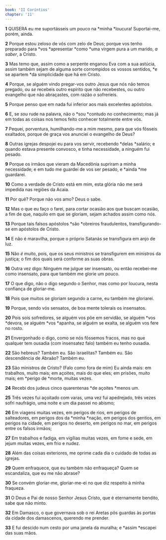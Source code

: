 ```yaml
---
book: 'II Coríntios'
chapter: '11'
---
```


**1** QUISERA eu me suportásseis um pouco na *minha *loucura! Suportai-me, porém, ainda.

**2** Porque estou zeloso de vós com zelo de Deus; porque vos tenho preparado para *vos *apresentar *como *uma virgem pura a um marido, _a saber_, a Cristo.

**3** Mas temo que, assim como a serpente enganou Eva com a sua astúcia, assim também sejam de alguma sorte corrompidos os vossos sentidos, *e se apartem *da simplicidade que há em Cristo.

**4** Porque, se alguém vindo pregar-vos outro Jesus que nós não temos pregado, ou _se_ recebeis outro espírito que não recebestes, ou outro evangelho que não abraçastes, com razão _o_ sofreríeis.

**5** Porque penso que em nada fui inferior aos mais excelentes apóstolos.

**6** E, se _sou_ rude na palavra, não o *sou *contudo no conhecimento; mas já em todas as coisas nos temos feito conhecer totalmente entre vós.

**7** Pequei, porventura, humilhando-me a mim mesmo, para que vós fôsseis exaltados, porque de graça vos anunciei o evangelho de Deus?

**8** Outras igrejas despojei eu para vos servir, recebendo *delas *salário; e quando estava presente convosco, e tinha necessidade, a ninguém fui pesado.

**9** Porque os irmãos que vieram da Macedônia supriram a minha necessidade; e em tudo me guardei de vos ser pesado, e *ainda *me guardarei.

**10** Como a verdade de Cristo está em mim, esta glória não me será impedida nas regiões da Acaia.

**11** Por quê? Porque não vos amo? Deus o sabe.

**12** Mas o que eu faço o farei, para cortar ocasião aos que buscam ocasião, a fim de que, naquilo em que se gloriam, sejam achados assim como nós.

**13** Porque tais falsos apóstolos *são *obreiros fraudulentos, transfigurando-se em apóstolos de Cristo.

**14** E não é maravilha, porque o próprio Satanás se transfigura em anjo de luz.

**15** Não _é_ muito, pois, que os seus ministros se transfigurem em ministros da justiça; o fim dos quais será conforme as suas obras.

**16** Outra vez digo: Ninguém me julgue ser insensato, ou então recebei-me como insensato, para que também me glorie um pouco.

**17** O que digo, não o digo segundo o Senhor, mas como por loucura, nesta confiança de gloriar-me.

**18** Pois que muitos se gloriam segundo a carne, eu também me gloriarei.

**19** Porque, sendo vós sensatos, de boa mente tolerais os insensatos.

**20** Pois sois sofredores, se alguém vos põe em servidão, se alguém *vos *devora, se alguém *vos *apanha, se alguém se exalta, se alguém vos fere no rosto.

**21** Envergonhado o digo, como se nós fôssemos fracos, mas no que qualquer tem ousadia (com insensatez falo) também eu tenho ousadia.

**22** São hebreus? Também eu. São israelitas? Também eu. São descendência de Abraão? Também eu.

**23** São ministros de Cristo? (Falo como fora de mim) Eu ainda mais: em trabalhos, muito mais; em açoites, mais do que eles; em prisões, muito mais; em *perigo de *morte, muitas vezes.

**24** Recebi dos judeus cinco quarentenas *de açoites *menos um.

**25** Três vezes fui açoitado com varas, uma vez fui apedrejado, três vezes sofri naufrágio, uma noite e um dia passei no abismo;

**26** Em viagens muitas vezes, em perigos de rios, em perigos de salteadores, em perigos dos da *minha *nação, em perigos dos gentios, em perigos na cidade, em perigos no deserto, em perigos no mar, em perigos entre os falsos irmãos;

**27** Em trabalhos e fadiga, em vigílias muitas vezes, em fome e sede, em jejum muitas vezes, em frio e nudez.

**28** Além das coisas exteriores, me oprime cada dia o cuidado de todas as igrejas.

**29** Quem enfraquece, que eu também não enfraqueça? Quem se escandaliza, que eu me não abrase?

**30** Se convém gloriar-me, gloriar-me-ei no que diz respeito à minha fraqueza.

**31** O Deus e Pai de nosso Senhor Jesus Cristo, que é eternamente bendito, sabe que não minto.

**32** Em Damasco, o que governava sob o rei Aretas pôs guardas às portas da cidade dos damascenos, querendo me prender.

**33** E fui descido num cesto por uma janela da muralha; e *assim *escapei das suas mãos.
